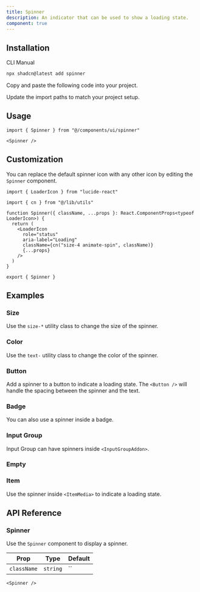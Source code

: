 ```yaml
---
title: Spinner
description: An indicator that can be used to show a loading state.
component: true
---
```


<ComponentPreview name="spinner-demo" className="[&_.preview]:p-6" />

## Installation

<CodeTabs>

<TabsList>
  <TabsTrigger value="cli">CLI</TabsTrigger>
  <TabsTrigger value="manual">Manual</TabsTrigger>
</TabsList>
<TabsContent value="cli">

```bash
npx shadcn@latest add spinner
```

</TabsContent>

<TabsContent value="manual">

<Steps>

<Step>Copy and paste the following code into your project.</Step>

<ComponentSource name="spinner" title="components/ui/spinner.tsx" />

<Step>Update the import paths to match your project setup.</Step>

</Steps>

</TabsContent>

</CodeTabs>

## Usage

```tsx
import { Spinner } from "@/components/ui/spinner"
```

```tsx
<Spinner />
```

## Customization

You can replace the default spinner icon with any other icon by editing the `Spinner` component.

<ComponentPreview name="spinner-custom" />

```tsx showLineNumbers title="components/ui/spinner.tsx"
import { LoaderIcon } from "lucide-react"

import { cn } from "@/lib/utils"

function Spinner({ className, ...props }: React.ComponentProps<typeof LoaderIcon>) {
  return (
    <LoaderIcon
      role="status"
      aria-label="Loading"
      className={cn("size-4 animate-spin", className)}
      {...props}
    />
  )
}

export { Spinner }
```

## Examples

### Size

Use the `size-*` utility class to change the size of the spinner.

<ComponentPreview name="spinner-size" />

### Color

Use the `text-` utility class to change the color of the spinner.

<ComponentPreview name="spinner-color" />

### Button

Add a spinner to a button to indicate a loading state. The `<Button />` will handle the spacing between the spinner and the text.

<ComponentPreview name="spinner-button" />

### Badge

You can also use a spinner inside a badge.

<ComponentPreview name="spinner-badge" />

### Input Group

Input Group can have spinners inside `<InputGroupAddon>`.

<ComponentPreview name="spinner-input-group" />

### Empty

<ComponentPreview name="spinner-empty" />

### Item

Use the spinner inside `<ItemMedia>` to indicate a loading state.

<ComponentPreview name="spinner-item" />

## API Reference

### Spinner

Use the `Spinner` component to display a spinner.

| Prop        | Type     | Default |
| ----------- | -------- | ------- |
| `className` | `string` | ``      |

```tsx
<Spinner />
```
